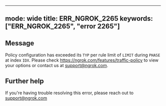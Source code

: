 
---
mode: wide
title: ERR_NGROK_2265
keywords: ["ERR_NGROK_2265", "error 2265"]
---

## Message
Policy configuration has exceeded its `TYP` per rule limit of `LIMIT` during `PHASE` at index `IDX`. Please check https://ngrok.com/features/traffic-policy to view your options or contact us at support@ngrok.com.




## Further help
If you're having trouble resolving this error, please reach out to [support@ngrok.com](mailto:support@ngrok.com?subject=Help%20with%20ERR_NGROK_2265)

